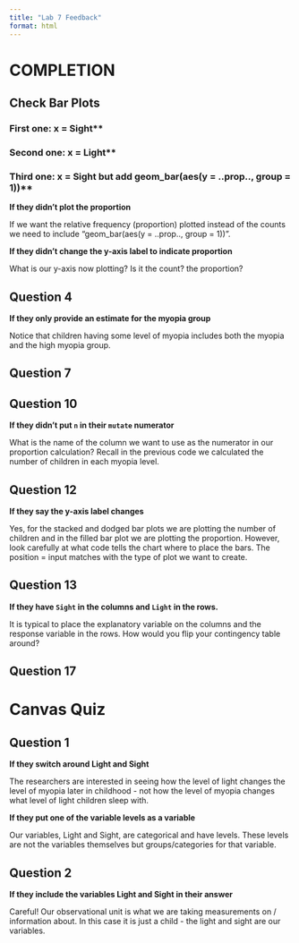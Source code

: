 ```yaml
---
title: "Lab 7 Feedback"
format: html
---
```


# COMPLETION

## Check Bar Plots

### First one: x = Sight**

### Second one: x = Light**

### Third one: x = Sight but add geom_bar(aes(y = ..prop.., group = 1))**

**If they didn't plot the proportion**

If we want the relative frequency (proportion) plotted instead of the counts we need to include "geom_bar(aes(y = ..prop.., group = 1))".

**If they didn't change the y-axis label to indicate proportion**

What is our y-axis now plotting? Is it the count? the proportion?

## Question 4

**If they only provide an estimate for the myopia group**

Notice that children having some level of myopia includes both the myopia and the high myopia group.

## Question 7

## Question 10

**If they didn't put `n` in their `mutate` numerator**

What is the name of the column we want to use as the numerator in our proportion calculation? Recall in the previous code we calculated the number of children in each myopia level.

## Question 12

**If they say the y-axis label changes**

Yes, for the stacked and dodged bar plots we are plotting the number of children and in the filled bar plot we are plotting the proportion. However, look carefully at what code tells the chart where to place the bars. The position = input matches with the type of plot we want to create.


## Question 13

**If they have `Sight` in the columns and `Light` in the rows.**

It is typical to place the explanatory variable on the columns and the response variable in the rows. How would you flip your contingency table around?

## Question 17



# Canvas Quiz

## Question 1

**If they switch around Light and Sight**

The researchers are interested in seeing how the level of light changes the level of myopia later in childhood - not how the level of myopia changes what level of light children sleep with.

**If they put one of the variable levels as a variable**

Our variables, Light and Sight, are categorical and have levels. These levels are not the variables themselves but groups/categories for that variable.


## Question 2

**If they include the variables Light and Sight in their answer**

Careful! Our observational unit is what we are taking measurements on / information about. In this case it is just a child - the light and sight are our variables.




